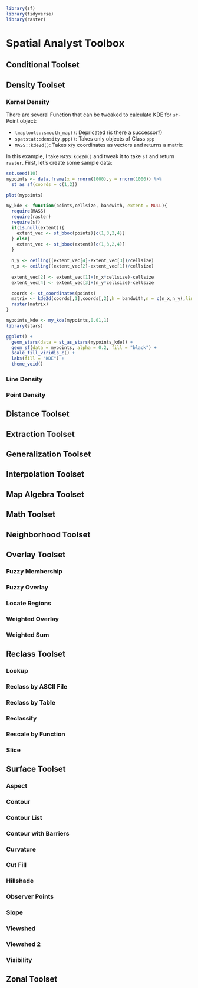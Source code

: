 ```r
library(sf)
library(tidyverse)
library(raster)
```


# Spatial Analyst Toolbox

## Conditional Toolset


## Density Toolset

### Kernel Density


There are several Function that can be tweaked to calculate KDE for `sf`-Point object:

- `tmaptools::smooth_map()`: Depricated (is there a successor?)
- `spatstat::density.ppp()`: Takes only objects of Class `ppp`
- `MASS::kde2d()`: Takes x/y coordinates as vectors and returns a matrix

In this example, I take `MASS:kde2d()` and tweak it to take `sf` and return `raster`. First, let's create some sample data:

```r
set.seed(10)
mypoints <- data.frame(x = rnorm(1000),y = rnorm(1000)) %>%
  st_as_sf(coords = c(1,2))

plot(mypoints)
```


```r
my_kde <- function(points,cellsize, bandwith, extent = NULL){
  require(MASS)
  require(raster)
  require(sf)
  if(is.null(extent)){
    extent_vec <- st_bbox(points)[c(1,3,2,4)]
  } else{
    extent_vec <- st_bbox(extent)[c(1,3,2,4)]
  }
  
  n_y <- ceiling((extent_vec[4]-extent_vec[3])/cellsize)
  n_x <- ceiling((extent_vec[2]-extent_vec[1])/cellsize)
  
  extent_vec[2] <- extent_vec[1]+(n_x*cellsize)-cellsize
  extent_vec[4] <- extent_vec[3]+(n_y*cellsize)-cellsize

  coords <- st_coordinates(points)
  matrix <- kde2d(coords[,1],coords[,2],h = bandwith,n = c(n_x,n_y),lims = extent_vec)
  raster(matrix)
}
```

```r

mypoints_kde <- my_kde(mypoints,0.01,1)
library(stars)

ggplot() +
  geom_stars(data = st_as_stars(mypoints_kde)) +
  geom_sf(data = mypoints, alpha = 0.2, fill = "black") +
  scale_fill_viridis_c() +
  labs(fill = "KDE") +
  theme_void() 


```


### Line Density

### Point Density

## Distance Toolset

## Extraction Toolset

## Generalization Toolset

## Interpolation Toolset

## Map Algebra Toolset

## Math Toolset

## Neighborhood Toolset

## Overlay Toolset

### Fuzzy Membership
### Fuzzy Overlay
### Locate Regions
### Weighted Overlay
### Weighted Sum


## Reclass Toolset

### Lookup
### Reclass by ASCII File
### Reclass by Table
### Reclassify
### Rescale by Function
### Slice


## Surface Toolset

### Aspect
### Contour
### Contour List
### Contour with Barriers
### Curvature
### Cut Fill
### Hillshade
### Observer Points
### Slope
### Viewshed
### Viewshed 2
### Visibility


## Zonal Toolset







